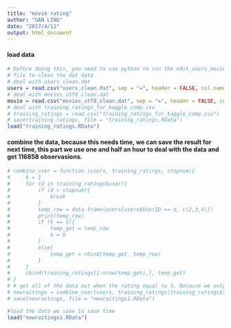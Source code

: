 ---
title: "movie rating"
author: "GAN LING"
date: "2017/4/12"
output: html_document
---

#### load data

```{r}
# before doing this, you need to use python to run the edit_users_movies_dat.py
# file to clean the dat data
# deal with users_clean.dat
users = read.csv("users_clean.dat", sep = "=", header = FALSE, col.names = c("UserID","Gender","Age","Occupation","Zip-code"))
# deal with movies_utf8_clean.dat
movie = read.csv("movies_utf8_clean.dat", sep = "=", header = FALSE, col.names = c("MovieID","Title","Genres"))
# deal with training_ratings_for_kaggle_comp.csv
# training_ratings = read.csv("training_ratings_for_kaggle_comp.csv")
# save(training_ratings, file = "training_ratings.RData")
load("training_ratings.RData")
```

#### combine the data, because this needs time, we can save the result for next time, this part we use one and half an hour to deal with the data and get 116858 observasions.

```{r}
# combine_user = function (users, training_ratings, stopnum){
#     k = 1
#     for (d in training_ratings$user){
#         if (d > stopnum){
#             break
#         }
#         temp_row = data.frame(users[users$UserID == d, c(2,3,4)])
#         print(temp_row)
#         if (k == 1){
#             temp_get = temp_row
#             k = 0
#         }
#         else{
#             temp_get = rbind(temp_get, temp_row)
#         }
#     }
#     cbind(training_ratings[1:nrow(temp_get),], temp_get)
# }
# # get all of the data out when the rating equal to 5. Because we only care about the data with the highest evaluation.
# newraitings = combine_user(users, training_ratings[training_ratings$rating==5,], 6040)
# save(newraitings, file = "newraitings1.RData")

#load the data we save to save time
load("newraitings1.RData")
```

